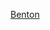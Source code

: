 {{US county navigation box
| template_name  = 布萊克霍克縣 (愛荷華州)
| listclass = hlist
| county         = 布萊克霍克縣
| state          = 愛荷華州

| map_image      = Map of Iowa highlighting Benton County.svg
| map_caption    = 布萊克霍克縣在愛荷華州的位置
| map_size       = 75x75

| seat           = 滑鐵盧

| title1 = [[城市]]
| body1  = 
* [[錫達福爾斯 (愛荷華州)|錫達福爾斯]]
* [[鄧克頓 (愛荷華州)|鄧克頓]]
* [[埃爾克倫海茨 (愛荷華州)|埃爾克倫海茨]]
* [[埃文斯代爾 (愛荷華州)|埃文斯代爾]]
* [[吉爾伯特維爾 (愛荷華州)|吉爾伯特維爾]]
* [[哈德森 (愛荷華州)|哈德森]]
* [[簡斯維爾 (愛荷華州)|簡斯維爾]]‡
* [[傑瑟普 (愛荷華州)|傑瑟普]]‡
* [[拉波特城 (愛荷華州)|拉波特城]]
* [[雷蒙德 (愛荷華州)|雷蒙德]]
* [[滑鐵盧 (愛阿華州)|滑鐵盧]]

| title2 = [[行政鎮區]]
| body2  = 
* [[巴克萊鎮區 (愛荷華州布萊克霍克縣)|巴克萊]]
* [[本寧頓鎮區 (愛荷華州布萊克霍克縣)|本寧頓]]
* [[大克里克鎮區 (愛荷華州布萊克霍克縣)|大克里克]]
* [[布萊克霍克鎮區 (愛荷華州布萊克霍克縣)|布萊克霍克]]
* [[錫達鎮區 (愛荷華州布萊克霍克縣)|錫達]]
* [[錫達福爾斯鎮區 (愛荷華州布萊克霍克縣)|錫達福爾斯]]
* [[伊格爾鎮區 (愛荷華州布萊克霍克縣)|伊格爾]]
* [[東滑鐵盧鎮區 (愛荷華州布萊克霍克縣)|東滑鐵盧]]
* [[福克斯鎮區 (愛荷華州布萊克霍克縣)|福克斯]]
* [[萊斯特鎮區 (愛荷華州布萊克霍克縣)|萊斯特]]
* [[林肯鎮區 (愛荷華州布萊克霍克縣)|林肯]]
* [[芒特弗農鎮區 (愛荷華州布萊克霍克縣)|芒特弗農]]
* [[奧蘭治鎮區 (愛荷華州布萊克霍克縣)|奧蘭治]]
* [[波伊納鎮區 (愛荷華州布萊克霍克縣)|波伊納]]
* [[斯普林克里克鎮區 (愛荷華州布萊克霍克縣)|斯普林克里克]]
* [[尤尼昂鎮區 (愛荷華州布萊克霍克縣)|尤尼昂]]
* [[華盛頓鎮區 (愛荷華州布萊克霍克縣)|華盛頓]]

| title3 = [[人口普查指定地區]]
| body3  = 
* [[沃什本 (愛荷華州)|沃什本]]

| title4 = [[非建制地區]]
| body4  = 
* [[布萊辛 (愛荷華州)|布萊辛]]
* [[德沃爾 (愛荷華州)|德沃爾]]
* [[伊格爾森特 (愛荷華州)|伊格爾森特]]
* [[芬奇福德 (愛荷華州)|芬奇福德]]
* [[沃里斯 (愛荷華州)|沃里斯]]

| title5 = 備註
| body5 = ‡該聚居地有部分隸屬其他縣份

}}<noinclude>
[[Category:艾奧瓦州縣份導航模板|Benton]]  
[[Category:布萊克霍克縣 (愛荷華州)| ]]
</noinclude>